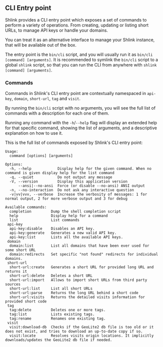 ## CLI Entry point

Shlink provides a CLI entry point which exposes a set of commands to perform a variety of operations. From creating, updating or listing short URLs, to manage API keys or handle your domains.

You can treat it as an alternative interface to manage your Shlink instance, that will be available out of the box.

The entry point is the `bin/cli` script, and you will usually run it as `bin/cli [command] [arguments]`. It is recommended to symlink the `bin/cli` script to a global `shlink` script, so that you can run the CLI from anywhere with `shlink [command] [arguments]`.

### Commands

Commands in Shlink's CLI entry point are contextually namespaced in `api-key`, `domain`, `short-url`, `tag` and `visit`.

By running the `bin/cli` script with no arguments, you will see the full list of commands with a description for each one of them.

Running any command with the `-h`/`--help` flag will display an extended help for that specific command, showing the list of arguments, and a descriptive explanation on how to use it.

This is the full list of commands exposed by Shlink's CLI entry point:

```
Usage:
  command [options] [arguments]

Options:
  -h, --help            Display help for the given command. When no command is given display help for the list command
  -q, --quiet           Do not output any message
  -V, --version         Display this application version
      --ansi|--no-ansi  Force (or disable --no-ansi) ANSI output
  -n, --no-interaction  Do not ask any interactive question
  -v|vv|vvv, --verbose  Increase the verbosity of messages: 1 for normal output, 2 for more verbose output and 3 for debug

Available commands:
  completion         Dump the shell completion script
  help               Display help for a command
  list               List commands
 api-key
  api-key:disable    Disables an API key.
  api-key:generate   Generates a new valid API key.
  api-key:list       Lists all the available API keys.
 domain
  domain:list        List all domains that have been ever used for some short URL
  domain:redirects   Set specific "not found" redirects for individual domains.
 short-url
  short-url:create   Generates a short URL for provided long URL and returns it
  short-url:delete   Deletes a short URL
  short-url:import   Allows to import short URLs from third party sources
  short-url:list     List all short URLs
  short-url:parse    Returns the long URL behind a short code
  short-url:visits   Returns the detailed visits information for provided short code
 tag
  tag:delete         Deletes one or more tags.
  tag:list           Lists existing tags.
  tag:rename         Renames one existing tag.
 visit
  visit:download-db  Checks if the GeoLite2 db file is too old or it does not exist, and tries to download an up-to-date copy if so.
  visit:locate       Resolves visits origin locations. It implicitly downloads/updates the GeoLite2 db file if needed.
```
